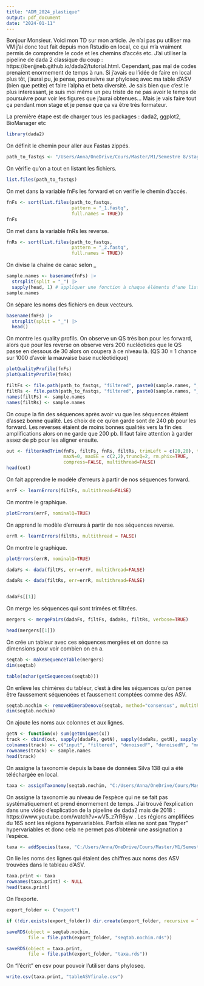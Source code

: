 ---
title: "ADM_2024_plastique"
output: pdf_document
date: "2024-01-11"
---
Bonjour Monsieur. Voici mon TD sur mon article. Je n'ai pas pu utiliser ma VM j'ai donc tout fait depuis mon Rstudio en local, ce qui m'a vraiment permis de comprendre le code et les chemins d'accés etc. J'ai utiliser la pipeline de dada 2 classique du coup : https://benjjneb.github.io/dada2/tutorial.html. Cependant, pas mal de codes prenaient enormement de temps à run. Si j'avais eu l'idée de faire en local plus tôt, j'aurai pu, je pense, poursuivre sur phyloseq avec ma table d'ASV (bien que petite) et faire l'alpha et beta diversité. Je sais bien que c'est le plus interessant, je suis moi même un peu triste de ne pas avoir le temps de poursuivre pour voir les figures que j'aurai obtenues... Mais je vais faire tout ça pendant mon stage et je pense que ça va être très formateur.


La première étape est de charger tous les packages : dada2, ggplot2, BioManager etc
```{r}
library(dada2)
```

On définit le chemin pour aller aux Fastas zippés.
```{r}
path_to_fastqs <- "/Users/Anna/OneDrive/Cours/Master/M1/Semestre 8/stage/DADA2/dezippes"
```

On vérifie qu'on a tout en listant les fichiers.
```{r}
list.files(path_to_fastqs)
```

On met dans la variable fnFs les forward et on verifie le chemin d'accés.
```{r}
fnFs <- sort(list.files(path_to_fastqs,
                        pattern = "_1.fastq",
                        full.names = TRUE))
fnFs
```

On met dans la variable fnRs les reverse.
```{r}
fnRs <- sort(list.files(path_to_fastqs,
                        pattern = "_2.fastq",
                        full.names = TRUE))
```

On divise la chaîne de carac selon _
```{r}
sample.names <- basename(fnFs) |>
  strsplit(split = "_") |> 
  sapply(head, 1) # appliquer une fonction à chaque éléments d'une liste
sample.names
```

On sépare les noms des fichiers en deux vecteurs.
```{r}
basename(fnFs) |>
  strsplit(split = "_") |> 
  head()
```

On montre les quality profils. On observe un QS très bon pour les forward, alors que pour les reverse on observe vers 200 nucléotides que le QS passe en dessous de 30 alors on coupera à ce niveau là. (QS 30 = 1 chance sur 1000 d'avoir la mauvaise base nucléotidique)
```{r}
plotQualityProfile(fnFs)
plotQualityProfile(fnRs)
```


```{r}
filtFs <- file.path(path_to_fastqs, "filtered", paste0(sample.names, "_1_filt.fastq"))
filtRs <- file.path(path_to_fastqs, "filtered", paste0(sample.names, "_2_filt.fastq"))
names(filtFs) <- sample.names
names(filtRs) <- sample.names
```

On coupe la fin des séquences après avoir vu que les séquences étaient d'assez bonne qualité. Les choix de ce qu'on garde sont de 240 pb pour les forward. Les reverses étaient de moins bonnes qualités vers la fin des amplifications alors on ne garde que 200 pb. Il faut faire attention à garder assez de pb pour les aligner ensuite.
```{r}
out <- filterAndTrim(fnFs, filtFs, fnRs, filtRs, trimLeft = c(20,20), truncLen=c(240,200),
                     maxN=0, maxEE = c(2,2),truncQ=2, rm.phix=TRUE,
                     compress=FALSE, multithread=FALSE)
head(out)
```

On fait apprendre le modèle d'erreurs à partir de nos séquences forward.
```{r}
errF <- learnErrors(filtFs, multithread=FALSE)
```

On montre le graphique.
```{r}
plotErrors(errF, nominalQ=TRUE)
```

On apprend le modèle d'erreurs à partir de nos séquences reverse.
```{r}
errR <- learnErrors(filtRs, multithread = FALSE)
```

On montre le graphique.
```{r}
plotErrors(errR, nominalQ=TRUE)
```

```{r}
dadaFs <- dada(filtFs, err=errF, multithread=FALSE)

dadaRs <- dada(filtRs, err=errR, multithread=FALSE)


dadaFs[[1]]
```

On merge les séquences qui sont trimées et filtrées.
```{r}
mergers <- mergePairs(dadaFs, filtFs, dadaRs, filtRs, verbose=TRUE)

head(mergers[[1]])
```

On crée un tableur avec ces séquences mergées et on donne sa dimensions pour voir combien on en a.
```{r}
seqtab <- makeSequenceTable(mergers)
dim(seqtab)
```

```{r}
table(nchar(getSequences(seqtab)))
```

On enlève les chimères du tableur, c'est à dire les séquences qu'on pense être faussement séquencées et faussement comptées comme des ASV.
```{r}
seqtab.nochim <- removeBimeraDenovo(seqtab, method="consensus", multithread=FALSE, verbose=TRUE)
dim(seqtab.nochim)
```


On ajoute les noms aux colonnes et aux lignes.
```{r}
getN <- function(x) sum(getUniques(x))
track <- cbind(out, sapply(dadaFs, getN), sapply(dadaRs, getN), sapply(mergers, getN), rowSums(seqtab.nochim))
colnames(track) <- c("input", "filtered", "denoisedF", "denoisedR", "merged", "nonchim")
rownames(track) <- sample.names
head(track)
```

On assigne la taxonomie depuis la base de données Silva 138 qui a été téléchargée en local.
```{r}
taxa <- assignTaxonomy(seqtab.nochim, "C:/Users/Anna/OneDrive/Cours/Master/M1/Semestre 8/stage/DADA2/silva_nr99_v138.1_train_set.fa.gz", multithread=FALSE)
```

On assigne la taxonomie au niveau de l'espèce qui ne se fait pas systématiquement et prend énormement de temps. J'ai trouvé l'explication dans une vidéo d'explication de la pipeline de dada2 mais de 2018 : https://www.youtube.com/watch?v=wV5_z7rR6yw . Les régions amplifiées du 16S sont les régions hypervariables. Parfois elles ne sont pas "hyper" hypervariables et donc cela ne permet pas d'obtenir une assignation a l'espèce.
```{r}
taxa <- addSpecies(taxa, "C:/Users/Anna/OneDrive/Cours/Master/M1/Semestre 8/stage/DADA2/silva_species_assignment_v138.1.fa.gz")

```

On lie les noms des lignes qui étaient des chiffres aux noms des ASV trouvées dans le tableau d'ASV.
```{r}
taxa.print <- taxa
rownames(taxa.print) <- NULL
head(taxa.print)
```


On l'exporte.
```{r}
export_folder <- ("export")

if (!dir.exists(export_folder)) dir.create(export_folder, recursive = TRUE)

saveRDS(object = seqtab.nochim,
        file = file.path(export_folder, "seqtab.nochim.rds"))

saveRDS(object = taxa.print,
        file = file.path(export_folder, "taxa.rds"))
```

On "l'écrit" en csv pour pouvoir l'utiliser dans phyloseq.
```{r}
write.csv(taxa.print, "tableASVfinale.csv")
```
